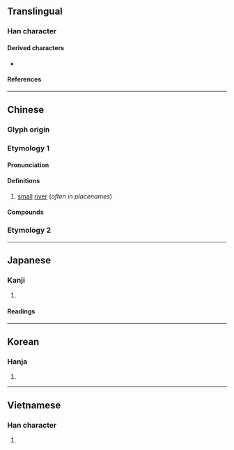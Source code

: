 {{also|湧}}
{{character info}}
==Translingual==

===Han character===
{{Han char|rn=85|rad=水|as=07|sn=10|four=37127|canj=ENIB|ids=⿰氵甬}}

====Derived characters====
* {{l|mul|[[慂]]}}

====References====
{{Han ref|kx=0626.190|dkj=17534|dj=1028.050|hdz=31636.080|uh=6D8C}}

----

==Chinese==
{{zh-forms}}

===Glyph origin===
{{Han etym}}

===Etymology 1===

====Pronunciation====
{{zh-pron
|m=chōng
|c=cung1
|h=
|mn=
|mn-t=cong1
|ma=
|cat=n
}}

====Definitions====
{{zh-hanzi}}

# {{lb|zh|Cantonese}} [[small]] [[river]] (''often in placenames'')

====Compounds====
{{zh-der|東涌|鰂魚涌|西涌|南涌|深涌|溪涌|黎涌|泥涌|葵涌|大涌|麻涌|沙魚涌|蠔涌|大欖涌|涌尾|沙河涌|河涌}}

===Etymology 2===
{{zh-see|湧||to [[surge]]}}

{{zh-cat|Intermediate}}

----

==Japanese==

===Kanji===
{{ja-kanji|grade=|rs=水07}}

# {{alternative form of|ja|湧}}

====Readings====
{{ja-readings
|on=ゆう, よう
|kun=わ-く
}}

----

==Korean==

===Hanja===
{{ko-hanja|hangeul=용|eumhun=|rv=yong|mr=yong|y=yong}}

# {{rfdef|ko|sort=水07}}

----

==Vietnamese==

===Han character===
{{vi-readings|rs=水07|reading=dũng}}

# {{rfdef|vi|sort=水07}}

{{cln|vi|Han tu}}